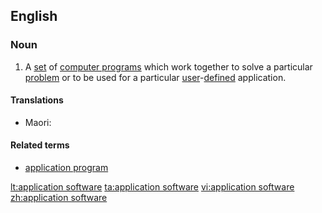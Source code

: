 ==English==

===Noun===
{{en-noun|head=[[application]] [[software]]|-}}

# {{context|computing|lang=en}} A [[set]] of [[computer program]]s which work together to solve a particular [[problem]] or to be used for a particular [[user]]-[[defined]] application.

====Translations====
{{trans-top|}}
{{trans-mid}}
* Maori: {{t|mi| pūmanawa tautono}}
{{trans-bottom}}

====Related terms====
* [[application program]]

[[lt:application software]]
[[ta:application software]]
[[vi:application software]]
[[zh:application software]]